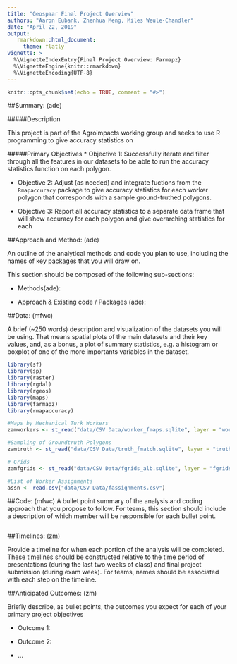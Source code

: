 ```yaml
---
title: "Geospaar Final Project Overview"
authors: "Aaron Eubank, Zhenhua Meng, Miles Weule-Chandler"
date: "April 22, 2019"
output:
   rmarkdown::html_document:
     theme: flatly
vignette: >
  %\VignetteIndexEntry{Final Project Overview: Farmapz}
  %\VignetteEngine{knitr::rmarkdown}
  %\VignetteEncoding{UTF-8}
---
```


```r
knitr::opts_chunk$set(echo = TRUE, comment = "#>")
```

##Summary: 
(ade)

#####Description

This project is part of the Agroimpacts working group and seeks to use R programming to give accuracy statistics on 

#####Primary Objectives
* Objective 1: Successfully iterate and filter through all the features in our datasets to be able to run the accuracy statistics function on each polygon.

* Objective 2: Adjust (as needed) and integrate fuctions from the `Rmapaccuracy` package to give accuracy statistics for each worker polygon that corresponds with a sample ground-truthed polygons.

* Objective 3: Report all accuracy statistics to a separate data frame that will show accuracy for each polygon and give overarching statistics for each

##Approach and Method:
(ade)

An outline of the analytical methods and code you plan to use, including the names of key packages that you will draw on. 

This section should be composed of the following sub-sections:

* Methods(ade):

* Approach & Existing code / Packages (ade):

##Data: 
(mfwc)

A brief (~250 words) description and visualization of the datasets you will be using. That means spatial plots of the main datasets and their key values, and, as a bonus, a plot of summary statistics, e.g. a histogram or boxplot of one of the more importants variables in the dataset.

```r
library(sf)
library(sp)
library(raster)
library(rgdal)
library(rgeos)
library(maps)
library(farmapz)
library(rmapaccuracy)

#Maps by Mechanical Turk Workers
zamworkers <- st_read("data/CSV Data/worker_fmaps.sqlite", layer = "worker_fmaps")

#Sampling of Groundtruth Polygons
zamtruth <- st_read("data/CSV Data/truth_fmatch.sqlite", layer = "truth_fmatch")

# Grids
zamfgrids <- st_read("data/CSV Data/fgrids_alb.sqlite", layer = "fgrids_alb")

#List of Worker Assignments
assn <- read.csv("data/CSV Data/fassignments.csv")

```

##Code: 
(mfwc) 
A bullet point summary of the analysis and coding approach that you propose to follow. For teams, this section should include a description of which member will be responsible for each bullet point.

```r

```

##Timelines: 
(zm)

Provide a timeline for when each portion of the analysis will be completed. These timelines should be constructed relative to the time period of presentations (during the last two weeks of class) and final project submission (during exam week). For teams, names should be associated with each step on the timeline.


##Anticipated Outcomes:
(zm)

Briefly describe, as bullet points, the outcomes you expect for each of your primary project objectives

* Outcome 1:

* Outcome 2:

* ...

